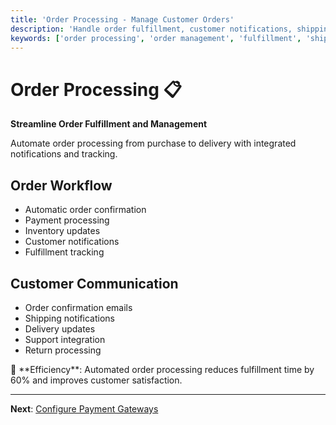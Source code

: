 ```yaml
---
title: 'Order Processing - Manage Customer Orders'
description: 'Handle order fulfillment, customer notifications, shipping integration, and order management in chatwiser e-commerce platform.'
keywords: ['order processing', 'order management', 'fulfillment', 'shipping', 'customer notifications']
---
```



# Order Processing 📋

**Streamline Order Fulfillment and Management**

Automate order processing from purchase to delivery with integrated notifications and tracking.

## Order Workflow
- Automatic order confirmation
- Payment processing
- Inventory updates
- Customer notifications
- Fulfillment tracking

## Customer Communication
- Order confirmation emails
- Shipping notifications
- Delivery updates
- Support integration
- Return processing

<Callout type="success">
🎯 **Efficiency**: Automated order processing reduces fulfillment time by 60% and improves customer satisfaction.
</Callout>

---

**Next**: [Configure Payment Gateways](/en/ecommerce/payment-gateways)
